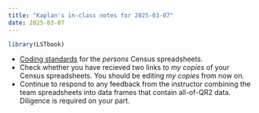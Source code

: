 ```yaml
---
title: "Kaplan's in-class notes for 2025-03-07"
date: 2025-03-07
---
```


```r
library(LSTbook)
```
- [Coding standards](projects/data-standards.html) for the *persons* Census spreadsheets.
- Check whether you have recieved two links to *my copies* of your Census spreadsheets. You should be editing *my copies* from now on. 
- Continue to respond to any feedback from the instructor combining the team spreadsheets into data frames that contain all-of-QR2 data. Diligence is required on your part.

